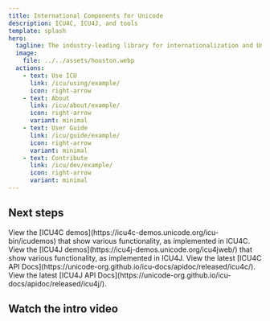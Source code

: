 ```yaml
---
title: International Components for Unicode
description: ICU4C, ICU4J, and tools
template: splash
hero:
  tagline: The industry-leading library for internationalization and Unicode, by Unicode.
  image:
    file: ../../assets/houston.webp
  actions:
    - text: Use ICU
      link: /icu/using/example/
      icon: right-arrow
    - text: About
      link: /icu/about/example/
      icon: right-arrow
      variant: minimal
    - text: User Guide
      link: /icu/guide/example/
      icon: right-arrow
      variant: minimal
    - text: Contribute
      link: /icu/dev/example/
      icon: right-arrow
      variant: minimal
---
```



## Next steps

<CardGrid stagger>
	<Card title="View ICU4C Demos" icon="rocket">
		View the [ICU4C demos](https://icu4c-demos.unicode.org/icu-bin/icudemos) that show various functionality, as implemented in ICU4C.
	</Card>
	<Card title="View ICU4J Demos" icon="rocket">
		View the [ICU4J demos](https://icu4j-demos.unicode.org/icu4jweb/) that show various functionality, as implemented in ICU4J.
	</Card>
	<Card title="View the latest ICU4C API Docs" icon="document">
		View the latest [ICU4C API Docs](https://unicode-org.github.io/icu-docs/apidoc/released/icu4c/).
	</Card>
	<Card title="View the latest ICU4J API Docs" icon="document">
		View the latest [ICU4J API Docs](https://unicode-org.github.io/icu-docs/apidoc/released/icu4j/).
	</Card>
</CardGrid>

## Watch the intro video


<YouTube id="vRf4oWzZvAU" title="Unicode ICU (International Components for Unicode)" />
